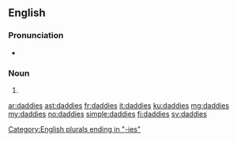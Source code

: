 ==English==

===Pronunciation===
* {{IPA|/ˈdædiz/|lang=en}}

===Noun===
{{head|en|noun plural form}}

# {{plural of|daddy|lang=en}}

[[Category:English plurals ending in "-ies"]]

[[ar:daddies]]
[[ast:daddies]]
[[fr:daddies]]
[[it:daddies]]
[[ku:daddies]]
[[mg:daddies]]
[[my:daddies]]
[[no:daddies]]
[[simple:daddies]]
[[fi:daddies]]
[[sv:daddies]]